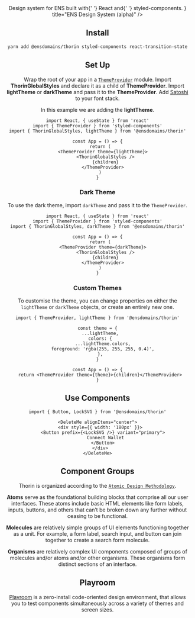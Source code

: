 
<Header
  description={
    <>
      Design system for <Link href="https://ens.domains">ENS</Link> built with{' '}
      <Link href="https://reactjs.org/">React</Link> and{' '}
      <Link href="https://styled-components.com/">styled-components</Link>.
    </>
  }
  title="ENS Design System (alpha)"
/>

## Install

```bash
yarn add @ensdomains/thorin styled-components react-transition-state
```

## Set Up

Wrap the root of your app in a [`ThemeProvider`](https://styled-components.com/docs/advanced) module. Import **ThorinGlobalStyles** and declare it as a child of **ThemeProvider**. Import **lightTheme** or **darkTheme** and pass it to the **ThemeProvider**. Add [Satoshi](https://www.fontshare.com/fonts/satoshi) to your font stack.

In this example we are adding the **lightTheme**.

```tsx
import React, { useState } from 'react'
import { ThemeProvider } from 'styled-components'
import { ThorinGlobalStyles, lightTheme } from '@ensdomains/thorin'

const App = () => {
  return (
    <ThemeProvider theme={lightTheme}>
      <ThorinGlobalStyles />
      {children}
    </ThemeProvider>
  )
}
```

### Dark Theme

To use the dark theme, import `darkTheme` and pass it to the `ThemeProvider`.

```tsx
import React, { useState } from 'react'
import { ThemeProvider } from 'styled-components'
import { ThorinGlobalStyles, darkTheme } from '@ensdomains/thorin'

const App = () => {
  return (
    <ThemeProvider theme={darkTheme}>
      <ThorinGlobalStyles />
      {children}
    </ThemeProvider>
  )
}
```

### Custom Themes

To customise the theme, you can change properties on either the `lightTheme` or `darkTheme` objects, or create an entirely new one.

```tsx
import { ThemeProvider, lightTheme } from '@ensdomains/thorin'

const theme = {
  ...lightTheme,
  colors: {
    ...lightTheme.colors,
    foreground: 'rgba(255, 255, 255, 0.4)',
  },
}

const App = () => {
  return <ThemeProvider theme={theme}>{children}</ThemeProvider>
}
```

## Use Components

```tsx
import { Button, LockSVG } from '@ensdomains/thorin'
```

```tsx live=true expand=true
<DeleteMe alignItems="center">
  <div style={{ width: '180px' }}>
    <Button prefix={<LockSVG />} variant="primary">
      Connect Wallet
    </Button>
  </div>
</DeleteMe>
```

## Component Groups

Thorin is organized according to the [`Atomic Design Methodology`](https://atomicdesign.bradfrost.com/chapter-2/).

**Atoms** serve as the foundational building blocks that comprise all our user interfaces. These atoms include basic HTML elements like form labels, inputs, buttons, and others that can’t be broken down any further without ceasing to be functional.

**Molecules** are relatively simple groups of UI elements functioning together as a unit. For example, a form label, search input, and button can join together to create a search form molecule.

**Organisms** are relatively complex UI components composed of groups of molecules and/or atoms and/or other organisms. These organisms form distinct sections of an interface.

## Playroom

[Playroom](/playroom) is a zero-install code-oriented design environment, that allows you to test components simultaneously across a variety of themes and screen sizes.

